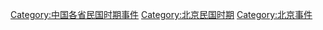 [[Category:中国各省民国时期事件|Category:中国各省民国时期事件]]
[[Category:北京民国时期|Category:北京民国时期]]
[[Category:北京事件|Category:北京事件]]